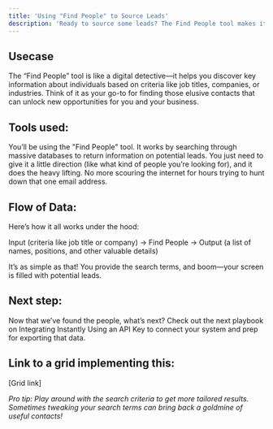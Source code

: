 ```yaml
---
title: 'Using "Find People" to Source Leads'
description: 'Ready to source some leads? The Find People tool makes it super easy to gather the data you need on potential contacts all with just a few clicks! Lets dive in and find the people you want to connect with.'
---
```


## Usecase

The “Find People” tool is like a digital detective—it helps you discover key information about individuals based on criteria like job titles, companies, or industries. Think of it as your go-to for finding those elusive contacts that can unlock new opportunities for you and your business.

## Tools used: 

You’ll be using the "Find People" tool. It works by searching through massive databases to return information on potential leads. You just need to give it a little direction (like what kind of people you’re looking for), and it does the heavy lifting. No more scouring the internet for hours trying to hunt down that one email address.

## Flow of Data: 

Here’s how it all works under the hood:

Input (criteria like job title or company) → Find People → Output (a list of names, positions, and other valuable details)

It’s as simple as that! You provide the search terms, and boom—your screen is filled with potential leads.

## Next step: 

Now that we’ve found the people, what’s next? Check out the next playbook on Integrating Instantly Using an API Key to connect your system and prep for exporting that data.

## Link to a grid implementing this: 

[Grid link]

_Pro tip: Play around with the search criteria to get more tailored results. Sometimes tweaking your search terms can bring back a goldmine of useful contacts!_ 